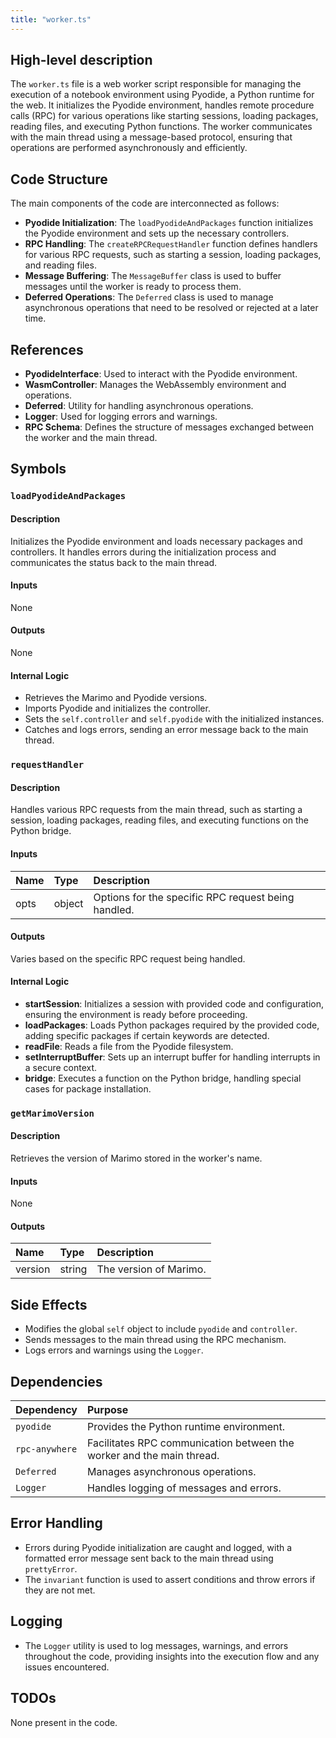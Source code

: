 ```yaml
---
title: "worker.ts"
---
```


## High-level description

The `worker.ts` file is a web worker script responsible for managing the execution of a notebook environment using Pyodide, a Python runtime for the web. It initializes the Pyodide environment, handles remote procedure calls (RPC) for various operations like starting sessions, loading packages, reading files, and executing Python functions. The worker communicates with the main thread using a message-based protocol, ensuring that operations are performed asynchronously and efficiently.

## Code Structure

The main components of the code are interconnected as follows:
- **Pyodide Initialization**: The `loadPyodideAndPackages` function initializes the Pyodide environment and sets up the necessary controllers.
- **RPC Handling**: The `createRPCRequestHandler` function defines handlers for various RPC requests, such as starting a session, loading packages, and reading files.
- **Message Buffering**: The `MessageBuffer` class is used to buffer messages until the worker is ready to process them.
- **Deferred Operations**: The `Deferred` class is used to manage asynchronous operations that need to be resolved or rejected at a later time.

## References

- **PyodideInterface**: Used to interact with the Pyodide environment.
- **WasmController**: Manages the WebAssembly environment and operations.
- **Deferred**: Utility for handling asynchronous operations.
- **Logger**: Used for logging errors and warnings.
- **RPC Schema**: Defines the structure of messages exchanged between the worker and the main thread.

## Symbols

### `loadPyodideAndPackages`
#### Description
Initializes the Pyodide environment and loads necessary packages and controllers. It handles errors during the initialization process and communicates the status back to the main thread.

#### Inputs
None

#### Outputs
None

#### Internal Logic
- Retrieves the Marimo and Pyodide versions.
- Imports Pyodide and initializes the controller.
- Sets the `self.controller` and `self.pyodide` with the initialized instances.
- Catches and logs errors, sending an error message back to the main thread.

### `requestHandler`
#### Description
Handles various RPC requests from the main thread, such as starting a session, loading packages, reading files, and executing functions on the Python bridge.

#### Inputs
| Name | Type | Description |
|:-----|:-----|:------------|
| opts | object | Options for the specific RPC request being handled. |

#### Outputs
Varies based on the specific RPC request being handled.

#### Internal Logic
- **startSession**: Initializes a session with provided code and configuration, ensuring the environment is ready before proceeding.
- **loadPackages**: Loads Python packages required by the provided code, adding specific packages if certain keywords are detected.
- **readFile**: Reads a file from the Pyodide filesystem.
- **setInterruptBuffer**: Sets up an interrupt buffer for handling interrupts in a secure context.
- **bridge**: Executes a function on the Python bridge, handling special cases for package installation.

### `getMarimoVersion`
#### Description
Retrieves the version of Marimo stored in the worker's name.

#### Inputs
None

#### Outputs
| Name | Type | Description |
|:-----|:-----|:------------|
| version | string | The version of Marimo. |

## Side Effects

- Modifies the global `self` object to include `pyodide` and `controller`.
- Sends messages to the main thread using the RPC mechanism.
- Logs errors and warnings using the `Logger`.

## Dependencies

| Dependency | Purpose |
|:-----------|:--------|
| `pyodide` | Provides the Python runtime environment. |
| `rpc-anywhere` | Facilitates RPC communication between the worker and the main thread. |
| `Deferred` | Manages asynchronous operations. |
| `Logger` | Handles logging of messages and errors. |

## Error Handling

- Errors during Pyodide initialization are caught and logged, with a formatted error message sent back to the main thread using `prettyError`.
- The `invariant` function is used to assert conditions and throw errors if they are not met.

## Logging

- The `Logger` utility is used to log messages, warnings, and errors throughout the code, providing insights into the execution flow and any issues encountered.

## TODOs

None present in the code.